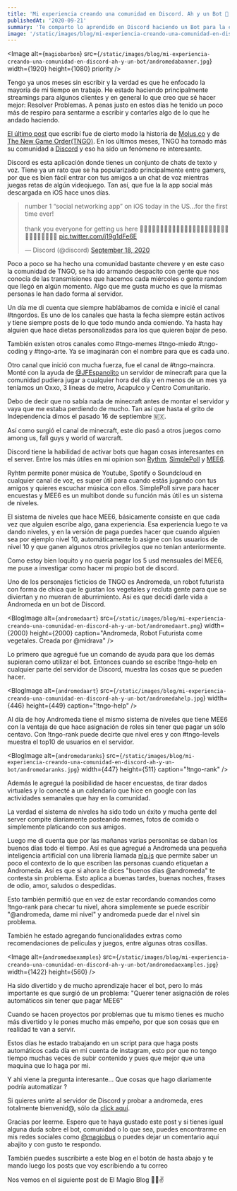 ```yaml
---
title: 'Mi experiencia creando una comunidad en Discord. Ah y un Bot 🤖'
publishedAt: '2020-09-21'
summary: 'Te comparto lo aprendido en Discord haciendo un Bot para la comunidad.'
image: '/static/images/blog/mi-experiencia-creando-una-comunidad-en-discord-ah-y-un-bot/andromedabanner.jpg'
---
```


<Image
  alt={`magiobarbon`}
  src={`/static/images/blog/mi-experiencia-creando-una-comunidad-en-discord-ah-y-un-bot/andromedabanner.jpg`}
  width={1920}
  height={1080}
  priority
/>

Tengo ya unos meses sin escribir y la verdad es que he enfocado la mayoría de mi tiempo en trabajo. He estado haciendo principalmente streamings para algunos clientes y en general lo que creo que sé hacer mejor: Resolver Problemas.
A penas justo en estos días he tenido un poco más de respiro para sentarme a escribir y contarles algo de lo que he andado haciendo.

[El último post](https://magiobus.com/blog/como-un-stream-de-videojuegos-me-llevo-a-hacer-una-empresa-en-un-sotano-bien-feo/) que escribí fue de cierto modo la historía de [Molus.co](https://molus.co/) y de [The New Game Order(TNGO)](https://tngo.vg/). En los últimos meses, TNGO ha tornado más su comunidad a [Discord](https://discord.com/invite/2q8zTVb) y eso ha sido un fenómeno re interesante.

Discord es esta aplicación donde tienes un conjunto de chats de texto y voz. Tiene ya un rato que se ha popularizado principalmente entre gamers, por que es bien fácil entrar con tus amigos a un chat de voz mientras juegas retas de algún videojuego. Tan así, que fue la la app social más descargada en iOS hace unos días.

<blockquote className="twitter-tweet"><p lang="en" dir="ltr">number 1 “social networking app” on iOS today in the US...for the first time ever! <br/><br/>thank you everyone for getting us here 🎉🥳🎉🥳🎉🥳🎉🥳🎉🥳🎉🥳🎉🥳🎉🥳🎉🥳🎉🥳🎉🥳🎉🥳🎉🥳🎉🥳🎉🥳 <a href="https://t.co/j19g1dFe6E">pic.twitter.com/j19g1dFe6E</a></p>&mdash; Discord (@discord) <a href="https://twitter.com/discord/status/1307067423884013570?ref_src=twsrc%5Etfw">September 18, 2020</a></blockquote> <script async src="https://platform.twitter.com/widgets.js" charSet="utf-8"></script>

Poco a poco se ha hecho una comunidad bastante chevere y en este caso la comunidad de TNGO, se ha ido armando despacito con gente que nos conocía de las transmisiones que hacemos cada miércoles o gente random que llegó en algún momento. Algo que me gusta mucho es que la mismas personas le han dado forma al servidor.

Un día me di cuenta que siempre hablábamos de comida e inicié el canal #tngordos. Es uno de los canales que hasta la fecha siempre están activos y tiene siempre posts de lo que todo mundo anda comiendo. Ya hasta hay alguien que hace dietas personalizadas para los que quieren bajar de peso.

También existen otros canales como #tngo-memes #tngo-miedo #tngo-coding y #tngo-arte. Ya se imaginarán con el nombre para que es cada uno.

Otro canal que inició con mucha fuerza, fue el canal de #tngo-maincra. Monté con la ayuda de [@JFEspanolito](https://twitter.com/JFEspanolito) un servidor de minecraft para que la comunidad pudiera jugar a cualquier hora del día y en menos de un mes ya teníamos un Oxxo, 3 lineas de metro, Acapulco y Centro Comunitario.

Debo de decir que no sabía nada de minecraft antes de montar el servidor y vaya que me estaba perdiendo de mucho. Tan así que hasta el grito de Independencia dimos el pasado 16 de septiembre 🇲🇽.

<BlogVideo youtubeId="v4tjKugrtr8"/>

Así como surgió el canal de minecraft, este dio pasó a otros juegos como among us, fall guys y world of warcraft.

Discord tiene la habilidad de activar bots que hagan cosas interesantes en el server. Entre los más útiles en mi opinion son [Rythm](https://rythmbot.co/), [SimplePoll](https://simplepoll.rho.sh/) y [MEE6](https://mee6.xyz/).

Ryhtm permite poner música de Youtube, Spotify o Soundcloud en cualquier canal de voz, es super útil para cuando estás jugando con tus amigos y quieres escuchar música con ellos. SimplePoll sirve para hacer encuestas y MEE6 es un multibot donde su función más útil es un sistema de niveles.

El sistema de niveles que hace MEE6, básicamente consiste en que cada vez que alguien escribe algo, gana experiencia. Esa experiencia luego te va dando niveles, y en la versión de paga puedes hacer que cuando alguien sea por ejemplo nivel 10, automáticamente lo asigne con los usuarios de nivel 10 y que ganen algunos otros privilegios que no tenían anteriormente.

Como estoy bien loquito y no quería pagar los 5 usd mensuales del MEE6, me puse a investigar como hacer mi propio bot de discord.

Uno de los personajes ficticios de TNGO es Andromeda, un robot futurista con forma de chica que le gustan los vegetales y recluta gente para que se diviertan y no mueran de aburrimiento. Así es que decidí darle vida a Andromeda en un bot de Discord.

<BlogImage
  alt={`andromedaart`}
  src={`/static/images/blog/mi-experiencia-creando-una-comunidad-en-discord-ah-y-un-bot/andromedaart.png`}
  width={2000}
  height={2000}
  caption="Andromeda, Robot Futurista come vegetales. Creada por @midrava"
/>

Lo primero que agregué fue un comando de ayuda para que los demás supieran como utilizar el bot. Entonces cuando se escribe !tngo-help en cualquier parte del servidor de Discord, muestra las cosas que se pueden hacer.

<BlogImage
  alt={`andromedaart`}
  src={`/static/images/blog/mi-experiencia-creando-una-comunidad-en-discord-ah-y-un-bot/andromedahelp.jpg`}
  width={446}
  height={449}
  caption="!tngo-help"
/>

Al día de hoy Andromeda tiene el mismo sistema de niveles que tiene MEE6 con la ventaja de que hace asignación de roles sin tener que pagar un sólo centavo.
Con !tngo-rank puede decirte que nivel eres y con #tngo-levels muestra el top10 de usuarios en el servidor.

<BlogImage
  alt={`andromedaranks`}
  src={`/static/images/blog/mi-experiencia-creando-una-comunidad-en-discord-ah-y-un-bot/andromedaranks.jpg`}
  width={447}
  height={511}
  caption="!tngo-rank"
/>

Además le agregué la posibilidad de hacer encuestas,  de tirar dados virtuales y lo conecté a un calendario que hice en google con las actividades semanales que hay en la comunidad.

La verdad el sistema de niveles ha sido todo un éxito y mucha gente del server compite diariamente posteando memes, fotos de comida o simplemente platicando con sus amigos.

Luego me di cuenta que por las mañanas varias personitas se daban los buenos días todo el tiempo. Así es que agregué a Andromeda una pequeña inteligencia artificial con una librería llamada [nlp.js](https://github.com/axa-group/nlp.js?utm_source=recordnotfound.com) que permite saber un poco el contexto de lo que escriben las personas cuando etiquetan a Andromeda. Así es que si ahora le dices "buenos días @andromeda" te contesta sin problema. Esto aplica a buenas tardes, buenas noches, frases de odio, amor, saludos o despedidas.

Esto también permitió que en vez de estar recordando comandos como !tngo-rank para checar tu nivel, ahora simplemente se puede escribir "@andromeda, dame mi nivel" y andromeda puede dar el nivel sin problema.

También he estado agregando funcionalidades extras como recomendaciones de películas y juegos, entre algunas otras cosillas.

<Image
  alt={`andromedaexamples`}
  src={`/static/images/blog/mi-experiencia-creando-una-comunidad-en-discord-ah-y-un-bot/andromedaexamples.jpg`}
  width={1422}
  height={560}
/>

Ha sido divertido y de mucho aprendizaje hacer el bot, pero lo más importante es que surgió de un problema: "Querer tener asignación de roles automáticos sin tener que pagar MEE6"

Cuando se hacen proyectos por problemas que tu mismo tienes es mucho más divertido y le pones mucho más empeño, por que son cosas que en realidad te van a servir.

Estos días he estado trabajando en un script para que haga posts automáticos cada día en mi cuenta de instagram, esto por que no tengo tiempo muchas veces de subir contenido y pues que mejor que una maquina que lo haga por mi.

Y ahi viene la pregunta interesante...
Que  cosas que hago diariamente podría automatizar ?

Si quieres unirte al servidor de Discord y probar a andromeda, eres totalmente bienvenid@, sólo da [click aquí](https://discord.com/invite/F9KaNUD).

Gracias por leerme. Espero que te haya gustado este post y si tienes igual alguna duda sobre el bot, comunidad o lo que sea, puedes encontrarme en mis redes sociales como [@magiobus](https://www.twitter.com/magiobus) o puedes dejar un comentario aquí abajito  y con gusto te respondo.

También puedes suscribirte a este blog en el botón de hasta abajo y te mando luego los posts que voy escribiendo a tu correo

Nos vemos en el siguiente post de El Magio Blog 🧙‍♂️✌️